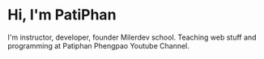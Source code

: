 # Hi, I'm PatiPhan

I'm instructor, developer, founder Milerdev school. Teaching web stuff and programming at Patiphan Phengpao Youtube Channel.
